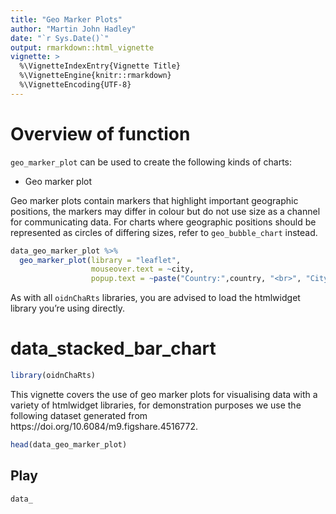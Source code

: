 ```yaml
---
title: "Geo Marker Plots"
author: "Martin John Hadley"
date: "`r Sys.Date()`"
output: rmarkdown::html_vignette
vignette: >
  %\VignetteIndexEntry{Vignette Title}
  %\VignetteEngine{knitr::rmarkdown}
  %\VignetteEncoding{UTF-8}
---
```


<!-- ANY PACKAGES USED HERE MUST BE LOADED IN THE DESCRIPTION FILE AS WELL !-->

# Overview of function

`geo_marker_plot` can be used to create the following kinds of charts:

- Geo marker plot

Geo marker plots contain markers that highlight important geographic positions, the markers may differ in colour but do not use size as a channel for communicating data. For charts where geographic positions should be represented as circles of differing sizes, refer to `geo_bubble_chart` instead.

```r
data_geo_marker_plot %>%
  geo_marker_plot(library = "leaflet",
                  mouseover.text = ~city,
                  popup.text = ~paste("Country:",country, "<br>", "City:", city))
```


As with all `oidnChaRts` libraries, you are advised to load the htmlwidget library you're using directly.

# data_stacked_bar_chart

```r
library(oidnChaRts)
```

This vignette covers the use of geo marker plots for visualising data with a variety of htmlwidget libraries, for demonstration purposes we use the following dataset generated from https://doi.org/10.6084/m9.figshare.4516772. 

```r
head(data_geo_marker_plot)
```


## Play

```r
data_
```





